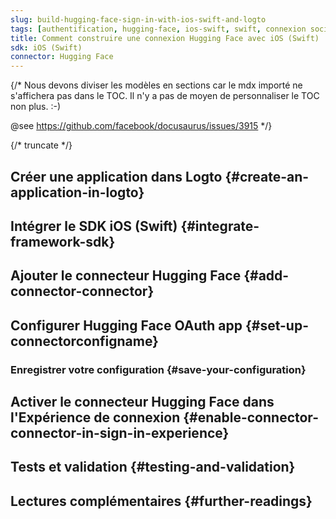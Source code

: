 ```yaml
---
slug: build-hugging-face-sign-in-with-ios-swift-and-logto
tags: [authentification, hugging-face, ios-swift, swift, connexion sociale, connexion, login]
title: Comment construire une connexion Hugging Face avec iOS (Swift)
sdk: iOS (Swift)
connector: Hugging Face
---
```


{/*
  Nous devons diviser les modèles en sections car le mdx importé ne s'affichera pas dans le TOC.
  Il n'y a pas de moyen de personnaliser le TOC non plus. :-)

  @see https://github.com/facebook/docusaurus/issues/3915
*/}




{/* truncate */}

<Intro connector={connector} sdk="iOS (Swift)" link="https://developer.apple.com/ios" />

## Créer une application dans Logto \{#create-an-application-in-logto}

<CreateApplication type="Native app" framework="iOS (Swift)" />

## Intégrer le SDK iOS (Swift) \{#integrate-framework-sdk}

<IntegrateSdk />

## Ajouter le connecteur Hugging Face \{#add-connector-connector}

<AddSocialConnector connector={connector} framework="iOS (Swift)" />

## Configurer Hugging Face OAuth app \{#set-up-connectorconfigname}

<ConnectorGuide />

### Enregistrer votre configuration \{#save-your-configuration}

<SaveYourConfiguration connector={connector} />

## Activer le connecteur Hugging Face dans l'Expérience de connexion \{#enable-connector-connector-in-sign-in-experience}

<EnableSocialConnector connector={connector} />

## Tests et validation \{#testing-and-validation}

<TestingAndValidation connector={connector} sdk="iOS (Swift)" />

## Lectures complémentaires \{#further-readings}

<FurtherReadings />
